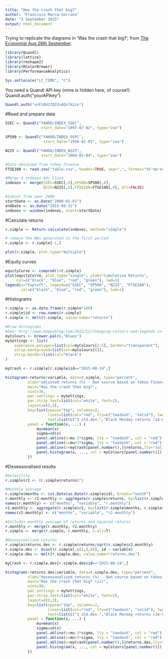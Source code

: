```yaml
---
title: "Was the crash that big?"
author: "Francisco Marco-Serrano"
date: "3 September 2015"
output: html_document
---
```


Trying to replicate the diagrams in 'Was the crash that big?', from [The Economist Aug 28th September](http://www.economist.com/blogs/freeexchange/2015/08/chinas-stockmarket-0).


```r

library(Quandl)
library(lattice)
library(reshape2)
library(RColorBrewer)
library(PerformanceAnalytics)

Sys.setlocale("LC_TIME", "C")

```

You need a Quandl API key (mine is hidden here, of course!): Quandl.auth("yourAPIkey")

```r

Quandl.auth("xnFiDU17Q1VvAQx742zx")

```

#Read and prepare data

```r

SSEC <- Quandl("YAHOO/INDEX_SSEC",
                start_date="1997-07-02", type="zoo")

SP500 <- Quandl("YAHOO/INDEX_GSPC",
                 start_date="1950-01-03", type="zoo")

N225 <- Quandl("YAHOO/INDEX_N225",
                start_date="1984-01-04", type="zoo")

#Data obtained from Yahoo Finance
FTSE100 <- read.zoo("table.csv", header=TRUE, sep=",", format="%Y-%m-%d")

#Merge 4 indexes Adj.Close
indexes <- merge(SSEC=SSEC[,6],SP500=SP500[,6],
                 N225=N225[,6],FTSE100=FTSE100[,6], all=FALSE)

#Subset from year 2000
startDate <- as.Date("2000-01-01")
endDate <- as.Date("2015-08-31")
indexes <- window(indexes, start=startDate)

```

#Calculate returns

```r

r.simple <- Return.calculate(indexes, method="simple")

# remove the NAs generated in the first period
r.simple <- r.simple[-1,]

plot(r.simple, plot.type="multiple")

```

#Equity curves

```r

equityCurve <- cumprod(1+r.simple)
plot(equityCurve, plot.type="single", ylab="Cumulative Returns",
     col=c("black", "blue", "red", "green"), lwd=1)
legend(x="topleft", legend=c("SSEC", "SP500", "N225", "FTSE100"),
       col=c("black", "blue", "red", "green"), lwd=1)

```

#Histograms

```r

r.simple <- as.data.frame(r.simple*100)
r.simple$id <- row.names(r.simple)
r.simple <- melt(r.simple, value.name="returns")

#Draw histograms
#See: http://www.magesblog.com/2012/12/changing-colours-and-legends-in-lattice.html
myColours <- brewer.pal(6,"Blues")
mySettings <- list(
    superpose.polygon=list(col=myColours[2:5], border="transparent"),
    strip.background=list(col=myColours[6]),
    strip.border=list(col="black")
)

myCrash <- r.simple[r.simple$id=="2015-08-24",]

histogram(~returns|variable, data=r.simple, type="percent",
          xlab="adjusted returns (%) - Own source based on Yahoo Finance data from 04-01-2000",
          main="Was the crash that big?",
          nint=30,
          par.settings = mySettings,
          par.strip.text=list(col="white", font=2),
          layout=c(2,2),
          key=list(space="top", columns=2,
                   lines=list(col="red", lty=c("twodash", "solid"), lwd=1),
                   text=list(c("3 std.dev.","Black Monday returns (24-08-2015)"))),
          panel = function(x, ...) {
              mu=mean(x)
              sigma=sd(x)
              panel.abline(v=mu-3*sigma, lty = "twodash", col = "red")
              panel.abline(v=mu+3*sigma, lty = "twodash", col = "red")
              panel.abline(v=myCrash[panel.number(),]$returns,lty="solid",col="red")
              panel.histogram(x, ..., col = myColours[panel.number()])
          })

```

#Deseasonalised results

```r

#Volatility
r.simple$r2 <- (r.simple$returns)^2

#Monthly average
r.simple$months <- cut.Date(as.Date(r.simple$id), breaks="month")
r.monthly <- r2.monthly <- aggregate(r.simple$returns, by=list(r.simple$months, r.simple$variable), mean)
names(r.monthly) <- c("months", "variable", "r.monthly")
r2.monthly <- aggregate(r.simple$r2, by=list(r.simple$months, r.simple$variable), mean)
names(r2.monthly) <- c("months", "variable", "r2.monthly")

#Includes monthly average of returns and squared returns
r.monthly <- merge(r.monthly, r2.monthly)
r.simple <- merge(r.simple, r.monthly, x.all=T)

#Deseasonalised returns
r.simple$returns.des <- r.simple$returns/sqrt(r.simple$r2.monthly)
r.simple.des <- dcast(r.simple[,c(1,3,8)], id ~ variable)
r.simple.des <- melt(r.simple.des, value.name="returns.des")

myCrash <- r.simple.des[r.simple.des$id=="2015-08-24",]

histogram(~returns.des|variable, data=r.simple.des, type="percent",
          xlab="deseasonalised returns (%) - Own source based on Yahoo Finance data from 04-01-2000\n*Deseasonalised using square root of monthly average squared returns.",
          main="Was the crash that big? (ii)",
          nint=30,
          par.settings = mySettings,
          par.strip.text=list(col="white", font=2),
          layout=c(2,2),
          key=list(space="top", columns=2,
                   lines=list(col="red", lty=c("twodash", "solid"), lwd=1),
                   text=list(c("3 std.dev.","Black Monday returns (24-08-2015)"))),
          panel = function(x, ...) {
              mu=mean(x)
              sigma=sd(x)
              panel.abline(v=mu-3*sigma, lty = "twodash", col = "red")
              panel.abline(v=mu+3*sigma, lty = "twodash", col = "red")
              panel.abline(v=myCrash[panel.number(),]$returns.des,lty="solid",col="red")
              panel.histogram(x, ..., col = myColours[panel.number()])
          })

```
